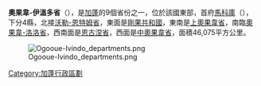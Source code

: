 {{Infobox settlement
<!-- See Template:Infobox settlement for additional fields and descriptions -->
| name                    = 奧果韋-伊溫多省
| settlement_type         = 省
| image_map               = Gabon - Ogooué-Ivindo.svg
| subdivision_type        = 國家
| subdivision_name        = {{GAB}}
| seat_type               = 首府
| seat                    = [[馬科庫|馬科庫]]
| parts_type = 縣份數目
| parts = 4
| unit_pref               = Metric<!-- or US or UK -->
| area_total_km2          = 46075
| population_density_km2  = no
| blank_name = [[ISO_3166-2|ISO 3166-2]]
| blank_info = GA-6
}}

'''奧果韋-伊溫多省'''（{{lang-fr|Ogooué-Ivindo}}），是[[加蓬|加蓬]]的9個省份之一，位於該國東部，首府[[馬科庫|馬科庫]]（{{lang|fr|Makokou}}），下分4縣，北接[[沃勒-恩特姆省|沃勒-恩特姆省]]，東面是[[剛果共和國|剛果共和國]]，東南是[[上奧果韋省|上奧果韋省]]，南臨[[奧果韋-洛洛省|奧果韋-洛洛省]]，西南面是[[恩古涅省|恩古涅省]]，西面是[[中奧果韋省|中奧果韋省]]，面積46,075平方公里。

[[File:Ogooue-Ivindo_departments.png|thumb]]

{{Gabon}}
{{Gabon-stub}}

[[Category:加蓬行政區劃|Category:加蓬行政區劃]]